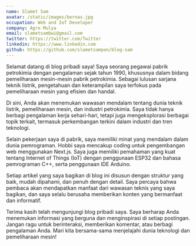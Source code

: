 ```yaml
---
name: Slamet Sam
avatar: /static/images/bernas.jpg
occupation: Web and IoT Developer
company: Agro Mulya
email: slametsambwi@gmail.com
twitter: https://twitter.com/Twitter
linkedin: https://www.linkedin.com
github: https://github.com/slametsampon/blog-sam
---
```


Selamat datang di blog pribadi saya! Saya seorang pegawai pabrik petrokimia dengan pengalaman sejak tahun 1990, khususnya dalam bidang pemeliharaan mesin-mesin pabrik petrokimia. Sebagai lulusan sarjana teknik listrik, pengetahuan dan keterampilan saya terfokus pada pemeliharaan mesin yang efisien dan handal.

Di sini, Anda akan menemukan wawasan mendalam tentang dunia teknik listrik, pemeliharaan mesin, dan industri petrokimia. Saya tidak hanya berbagi pengalaman kerja sehari-hari, tetapi juga mengeksplorasi berbagai topik terkait, termasuk perkembangan terkini dalam industri dan tren teknologi.

Selain pekerjaan saya di pabrik, saya memiliki minat yang mendalam dalam dunia pemrograman. Hobbi saya mencakup coding untuk pengembangan web menggunakan Next.js. Saya juga memiliki pemahaman yang kuat tentang Internet of Things (IoT) dengan penggunaan ESP32 dan bahasa pemrograman C++, serta penggunaan IDE Arduino.

Setiap artikel yang saya bagikan di blog ini disusun dengan struktur yang baik, mudah dipahami, dan penuh dengan detail. Saya percaya bahwa pembaca akan mendapatkan manfaat dari wawasan teknis yang saya bagikan, dan saya selalu berusaha memberikan konten yang bermanfaat dan informatif.

Terima kasih telah mengunjungi blog pribadi saya. Saya berharap Anda menemukan informasi yang berguna dan menginspirasi di setiap postingan. Jangan ragu untuk berinteraksi, memberikan komentar, atau berbagi pengalaman Anda. Mari kita bersama-sama menjelajahi dunia teknologi dan pemeliharaan mesin!
